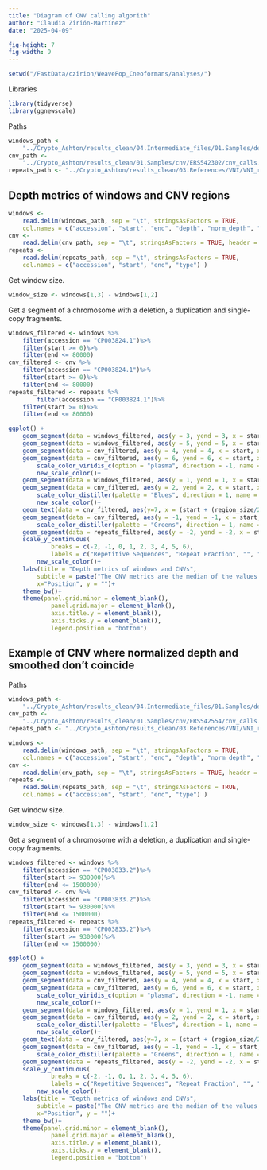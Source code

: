 ```yaml
---
title: "Diagram of CNV calling algorith"
author: "Claudia Zirión-Martínez"
date: "2025-04-09"

fig-height: 7
fig-width: 9
---
```


```r
setwd("/FastData/czirion/WeavePop_Cneoformans/analyses/")
```
Libraries
```r
library(tidyverse)
library(ggnewscale)
```
Paths
```r
windows_path <- 
    "../Crypto_Ashton/results_clean/04.Intermediate_files/01.Samples/depth_quality/ERS542302/depth_by_windows.tsv"
cnv_path <- 
    "../Crypto_Ashton/results_clean/01.Samples/cnv/ERS542302/cnv_calls.tsv"
repeats_path <- "../Crypto_Ashton/results_clean/03.References/VNI/VNI_repeats.bed"
```

## Depth metrics of windows and CNV regions
```r
windows <- 
    read.delim(windows_path, sep = "\t", stringsAsFactors = TRUE,
    col.names = c("accession", "start", "end", "depth", "norm_depth", "smooth_norm_depth"))
cnv <- 
    read.delim(cnv_path, sep = "\t", stringsAsFactors = TRUE, header = TRUE)
repeats <- 
    read.delim(repeats_path, sep = "\t", stringsAsFactors = TRUE,
    col.names = c("accession", "start", "end", "type") )
```
Get window size.
```r
window_size <- windows[1,3] - windows[1,2]
```

Get a segment of a chromosome with a deletion, a duplication and single-copy fragments.  
```r
windows_filtered <- windows %>%
    filter(accession == "CP003824.1")%>%
    filter(start >= 0)%>%
    filter(end <= 80000)
cnv_filtered <- cnv %>%
    filter(accession == "CP003824.1")%>%
    filter(start >= 0)%>%
    filter(end <= 80000)
repeats_filtered <- repeats %>%
        filter(accession == "CP003824.1")%>%
    filter(start >= 0)%>%
    filter(end <= 80000)
```

```r
ggplot() +
    geom_segment(data = windows_filtered, aes(y = 3, yend = 3, x = start, xend = end, color = norm_depth), linewidth = 5) +
    geom_segment(data = windows_filtered, aes(y = 5, yend = 5, x = start, xend = end, color = smooth_norm_depth), linewidth = 5) +
    geom_segment(data = cnv_filtered, aes(y = 4, yend = 4, x = start, xend = end, color = norm_depth), linewidth = 5) +
    geom_segment(data = cnv_filtered, aes(y = 6, yend = 6, x = start, xend = end, color = smooth_depth), linewidth = 5) +
        scale_color_viridis_c(option = "plasma", direction = -1, name = "Normalized\ndepth")+
        new_scale_color()+
    geom_segment(data = windows_filtered, aes(y = 1, yend = 1, x = start, xend = end, color = depth), linewidth = 5) +
    geom_segment(data = cnv_filtered, aes(y = 2, yend = 2, x = start, xend = end, color = depth), linewidth = 5)+
        scale_color_distiller(palette = "Blues", direction = 1, name = "Depth")+
        new_scale_color()+
    geom_text(data = cnv_filtered, aes(y=7, x = (start + (region_size/2)), label = str_to_title(cnv)))+
    geom_segment(data = cnv_filtered, aes(y = -1, yend = -1, x = start, xend = end, color = repeat_fraction), linewidth = 5)+
        scale_color_distiller(palette = "Greens", direction = 1, name = "Repeat fraction")+
    geom_segment(data = repeats_filtered, aes(y = -2, yend = -2, x = start, xend = end), linewidth = 5)+
    scale_y_continuous(
            breaks = c(-2, -1, 0, 1, 2, 3, 4, 5, 6),
            labels = c("Repetitive Sequences", "Repeat Fraction", "", "Window Depth", "CNV Depth", "Window Normalized Depth", "CNV Normalized Depth", "Window Smooth Norm Depth", "CNV Smooth Norm Depth"))+
        new_scale_color()+
    labs(title = "Depth metrics of windows and CNVs", 
        subtitle = paste("The CNV metrics are the median of the values of the corresponding windows in the row below them.\nThe windows were called as CNVs using the Window Smooth Norm Depth and then fused into\nthe CNV regions.\nWindow size: ", window_size),
        x="Position", y = "")+
    theme_bw()+
    theme(panel.grid.minor = element_blank(),
            panel.grid.major = element_blank(),
            axis.title.y = element_blank(),
            axis.ticks.y = element_blank(),
            legend.position = "bottom")
```

## Example of CNV where normalized depth and smoothed don't coincide

Paths
```r
windows_path <- 
    "../Crypto_Ashton/results_clean/04.Intermediate_files/01.Samples/depth_quality/ERS542554/depth_by_windows.tsv"
cnv_path <- 
    "../Crypto_Ashton/results_clean/01.Samples/cnv/ERS542554/cnv_calls.tsv"
repeats_path <- "../Crypto_Ashton/results_clean/03.References/VNI/VNI_repeats.bed"
```

```r
windows <- 
    read.delim(windows_path, sep = "\t", stringsAsFactors = TRUE,
    col.names = c("accession", "start", "end", "depth", "norm_depth", "smooth_norm_depth"))
cnv <- 
    read.delim(cnv_path, sep = "\t", stringsAsFactors = TRUE, header = TRUE)
repeats <- 
    read.delim(repeats_path, sep = "\t", stringsAsFactors = TRUE,
    col.names = c("accession", "start", "end", "type") )
```
Get window size.
```r
window_size <- windows[1,3] - windows[1,2]
```

Get a segment of a chromosome with a deletion, a duplication and single-copy fragments.  
```r
windows_filtered <- windows %>%
    filter(accession == "CP003833.2")%>%
    filter(start >= 930000)%>%
    filter(end <= 1500000)
cnv_filtered <- cnv %>%
    filter(accession == "CP003833.2")%>%
    filter(start >= 930000)%>%
    filter(end <= 1500000)
repeats_filtered <- repeats %>%
    filter(accession == "CP003833.2")%>%
    filter(start >= 930000)%>%
    filter(end <= 1500000)
```

```r
ggplot() +
    geom_segment(data = windows_filtered, aes(y = 3, yend = 3, x = start, xend = end, color = norm_depth), linewidth = 5) +
    geom_segment(data = windows_filtered, aes(y = 5, yend = 5, x = start, xend = end, color = smooth_norm_depth), linewidth = 5) +
    geom_segment(data = cnv_filtered, aes(y = 4, yend = 4, x = start, xend = end, color = norm_depth), linewidth = 5) +
    geom_segment(data = cnv_filtered, aes(y = 6, yend = 6, x = start, xend = end, color = smooth_depth), linewidth = 5) +
        scale_color_viridis_c(option = "plasma", direction = -1, name = "Normalized\ndepth")+
        new_scale_color()+
    geom_segment(data = windows_filtered, aes(y = 1, yend = 1, x = start, xend = end, color = depth), linewidth = 5) +
    geom_segment(data = cnv_filtered, aes(y = 2, yend = 2, x = start, xend = end, color = depth), linewidth = 5)+
        scale_color_distiller(palette = "Blues", direction = 1, name = "Depth")+
        new_scale_color()+
    geom_text(data = cnv_filtered, aes(y=7, x = (start + (region_size/2)), label = str_to_title(cnv)))+
    geom_segment(data = cnv_filtered, aes(y = -1, yend = -1, x = start, xend = end, color = repeat_fraction), linewidth = 5)+
        scale_color_distiller(palette = "Greens", direction = 1, name = "Repeat fraction", limits = c(0, 1))+
    geom_segment(data = repeats_filtered, aes(y = -2, yend = -2, x = start, xend = end), linewidth = 5)+
    scale_y_continuous(
            breaks = c(-2, -1, 0, 1, 2, 3, 4, 5, 6),
            labels = c("Repetitive Sequences", "Repeat Fraction", "", "Window Depth", "CNV Depth", "Window Normalized Depth", "CNV Normalized Depth", "Window Smooth Norm Depth", "CNV Smooth Norm Depth"))+
        new_scale_color()+
    labs(title = "Depth metrics of windows and CNVs", 
        subtitle = paste("The CNV metrics are the median of the values of the corresponding windows in the row below them.\nThe windows were called as CNVs using the Window Smooth Norm Depth and then fused into\nthe CNV regions.\nWindow size: ", window_size),
        x="Position", y = "")+
    theme_bw()+
    theme(panel.grid.minor = element_blank(),
            panel.grid.major = element_blank(),
            axis.title.y = element_blank(),
            axis.ticks.y = element_blank(),
            legend.position = "bottom")
```